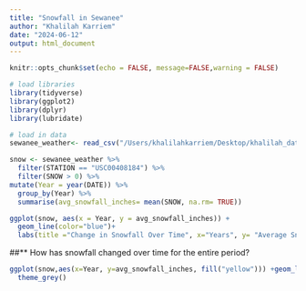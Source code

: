 ```yaml
---
title: "Snowfall in Sewanee"
author: "Khalilah Karriem"
date: "2024-06-12"
output: html_document
---
```


```r
knitr::opts_chunk$set(echo = FALSE, message=FALSE,warning = FALSE)

# load libraries
library(tidyverse)
library(ggplot2)
library(dplyr)
library(lubridate)

# load in data
sewanee_weather<- read_csv("/Users/khalilahkarriem/Desktop/khalilah_datalab/repo1/Snowfall/snowfall_sewanee.csv")

snow <- sewanee_weather %>% 
  filter(STATION == "USC00408184") %>% 
  filter(SNOW > 0) %>% 
mutate(Year = year(DATE)) %>% 
  group_by(Year) %>% 
  summarise(avg_snowfall_inches= mean(SNOW, na.rm= TRUE)) 

ggplot(snow, aes(x = Year, y = avg_snowfall_inches)) +
  geom_line(color="blue")+
  labs(title ="Change in Snowfall Over Time", x="Years", y= "Average Snowfall (Inches)")
```

##** How has snowfall changed over time for the entire period?

```r
ggplot(snow,aes(x=Year, y=avg_snowfall_inches, fill("yellow"))) +geom_line()+
  theme_grey()
```

